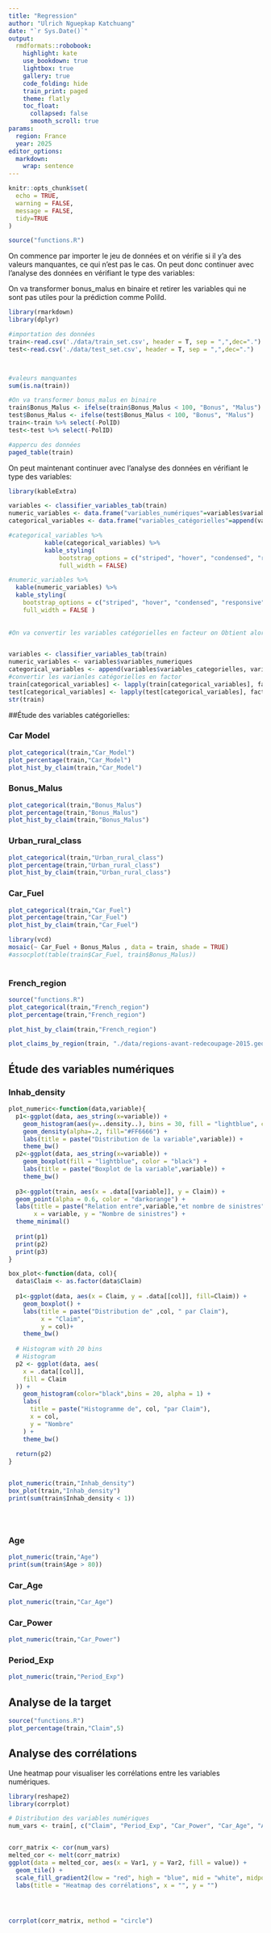 ```yaml
---
title: "Regression"
author: "Ulrich Nguepkap Katchuang"
date: "`r Sys.Date()`"
output:
  rmdformats::robobook:
    highlight: kate
    use_bookdown: true
    lightbox: true
    gallery: true
    code_folding: hide
    train_print: paged
    theme: flatly
    toc_float:
      collapsed: false
      smooth_scroll: true
params:
  region: France
  year: 2025
editor_options: 
  markdown: 
    wrap: sentence
---
```



```r
knitr::opts_chunk$set(
  echo = TRUE,
  warning = FALSE,
  message = FALSE,
  tidy=TRUE
)
```


```r
source("functions.R")


```

On commence par importer le jeu de données et on vérifie si il y'a des valeurs manquantes, ce qui n'est pas le cas.
On peut donc continuer avec l'analyse des données en vérifiant le type des variables:

On va transformer bonus_malus en binaire
et retirer les variables qui ne sont pas utiles pour la prédiction comme PoliId.
```r
library(rmarkdown)
library(dplyr)

#importation des données
train<-read.csv('./data/train_set.csv', header = T, sep = ",",dec=".")
test<-read.csv('./data/test_set.csv', header = T, sep = ",",dec=".")



#valeurs manquantes
sum(is.na(train))

#On va transformer bonus_malus en binaire
train$Bonus_Malus <- ifelse(train$Bonus_Malus < 100, "Bonus", "Malus")
test$Bonus_Malus <- ifelse(test$Bonus_Malus < 100, "Bonus", "Malus")
train<-train %>% select(-PolID)
test<-test %>% select(-PolID)

#appercu des données
paged_table(train)


```

On peut maintenant continuer avec l'analyse des données en vérifiant le type des variables:

```r
library(kableExtra)

variables <- classifier_variables_tab(train)
numeric_variables <- data.frame("variables_numériques"=variables$variables_numeriques)
categorical_variables <- data.frame("variables_catégorielles"=append(variables$variables_categorielles,variables$variables_binaires))

#categorical_variables %>%
          kable(categorical_variables) %>% 
          kable_styling(
              bootstrap_options = c("striped", "hover", "condensed", "responsive"),
              full_width = FALSE)

#numeric_variables %>%
  kable(numeric_variables) %>%
  kable_styling(
    bootstrap_options = c("striped", "hover", "condensed", "responsive"),
    full_width = FALSE )
  
  
#On va convertir les variables catégorielles en facteur on Obtient alors:


variables <- classifier_variables_tab(train)
numeric_variables <- variables$variables_numeriques
categorical_variables <- append(variables$variables_categorielles, variables$variables_binaires)
#convertir les varianles catégorielles en factor
train[categorical_variables] <- lapply(train[categorical_variables], factor)
test[categorical_variables] <- lapply(test[categorical_variables], factor)
str(train)

```


##Étude des variables catégorielles:




### Car Model

```r
plot_categorical(train,"Car_Model")
plot_percentage(train,"Car_Model")
plot_hist_by_claim(train,"Car_Model")
```

### Bonus_Malus

```r
plot_categorical(train,"Bonus_Malus")
plot_percentage(train,"Bonus_Malus")
plot_hist_by_claim(train,"Bonus_Malus")
```


### Urban_rural_class

```r
plot_categorical(train,"Urban_rural_class")
plot_percentage(train,"Urban_rural_class")
plot_hist_by_claim(train,"Urban_rural_class")
```

### Car_Fuel

```r
plot_categorical(train,"Car_Fuel")
plot_percentage(train,"Car_Fuel")
plot_hist_by_claim(train,"Car_Fuel")

library(vcd)
mosaic(~ Car_Fuel + Bonus_Malus , data = train, shade = TRUE)
#assocplot(table(train$Car_Fuel, train$Bonus_Malus))
               

```

### French_region

```r
source("functions.R")
plot_categorical(train,"French_region")
plot_percentage(train,"French_region")

plot_hist_by_claim(train,"French_region")

plot_claims_by_region(train, "./data/regions-avant-redecoupage-2015.geojson")
```

## Étude des variables numériques


### Inhab_density

```r
plot_numeric<-function(data,variable){
  p1<-ggplot(data, aes_string(x=variable)) +
    geom_histogram(aes(y=..density..), bins = 30, fill = "lightblue", color = "black") +
    geom_density(alpha=.2, fill="#FF6666") +
    labs(title = paste("Distribution de la variable",variable)) +
    theme_bw()
  p2<-ggplot(data, aes_string(x=variable)) +
    geom_boxplot(fill = "lightblue", color = "black") +
    labs(title = paste("Boxplot de la variable",variable)) +
    theme_bw()
  
  p3<-ggplot(train, aes(x = .data[[variable]], y = Claim)) +
  geom_point(alpha = 0.6, color = "darkorange") +
  labs(title = paste("Relation entre",variable,"et nombre de sinistres"),
       x = variable, y = "Nombre de sinistres") +
  theme_minimal()
  
  print(p1)
  print(p2)
  print(p3)
}

box_plot<-function(data, col){
  data$Claim <- as.factor(data$Claim)
  
  p1<-ggplot(data, aes(x = Claim, y = .data[[col]], fill=Claim)) +
    geom_boxplot() +
    labs(title = paste("Distribution de" ,col, " par Claim"),
         x = "Claim",
         y = col)+
    theme_bw()
  
  # Histogram with 20 bins
  # Histogram
  p2 <- ggplot(data, aes(
    x = .data[[col]],
    fill = Claim
  )) +
    geom_histogram(color="black",bins = 20, alpha = 1) +
    labs(
      title = paste("Histogramme de", col, "par Claim"),
      x = col,
      y = "Nombre"
    ) +
    theme_bw()
  
  return(p2)
}


plot_numeric(train,"Inhab_density")
box_plot(train,"Inhab_density")
print(sum(train$Inhab_density < 1))





```
### Age

```r
plot_numeric(train,"Age")
print(sum(train$Age > 80))


```
###  Car_Age

```r
plot_numeric(train,"Car_Age")
```




### Car_Power
```r
plot_numeric(train,"Car_Power")
```


### Period_Exp

```r
plot_numeric(train,"Period_Exp")
```


## Analyse de la target

```r
source("functions.R")
plot_percentage(train,"Claim",5)
```
## Analyse des corrélations

Une heatmap pour visualiser les corrélations entre les variables numériques.

```r
library(reshape2)
library(corrplot)

# Distribution des variables numériques
num_vars <- train[, c("Claim", "Period_Exp", "Car_Power", "Car_Age", "Age", "Inhab_density")]


corr_matrix <- cor(num_vars)
melted_cor <- melt(corr_matrix)
ggplot(data = melted_cor, aes(x = Var1, y = Var2, fill = value)) +
  geom_tile() +
  scale_fill_gradient2(low = "red", high = "blue", mid = "white", midpoint = 0) +
  labs(title = "Heatmap des corrélations", x = "", y = "")




corrplot(corr_matrix, method = "circle")




```


